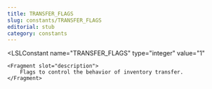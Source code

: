 ```yaml
---
title: TRANSFER_FLAGS
slug: constants/TRANSFER_FLAGS
editorial: stub
category: constants
---
```


<LSLConstant
	name="TRANSFER_FLAGS"
	type="integer"
	value="1"
>
	<Fragment slot="description">
		Flags to control the behavior of inventory transfer.
	</Fragment>
</LSLConstant>
